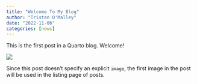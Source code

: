 ```yaml
---
title: "Welcome To My Blog"
author: "Tristan O'Malley"
date: "2022-11-06"
categories: [news]
---
```


This is the first post in a Quarto blog. Welcome!

![](thumbnail.jpg)

Since this post doesn't specify an explicit `image`, the first image in the post will be used in the listing page of posts.
